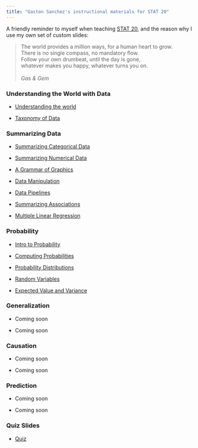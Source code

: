 ```yaml
---
title: "Gaston Sanchez's instructional materials for STAT 20"
---
```


A friendly reminder to myself when teaching [STAT 20](https://stat20.berkeley.edu/), and the reason why I use my own set of custom slides:

>
| The world provides a million ways, for a human heart to grow.
| There is no single compass, no mandatory flow.
|
<!-- | So find your own bright river, and just keep swimming on,
| and let your spirit guide you, into the light of dawn.
|-->
| Follow your own drumbeat, until the day is gone,
| whatever makes you happy, whatever turns you on.
|
| _Gas & Gem_



### Understanding the World with Data

- [Understanding the world](1-questions-and-data/01-understanding-the-world/slides.html){target="_blank"}

- [Taxonomy of Data](1-questions-and-data/02-taxonomy-of-data/slides.html){target="_blank"}


### Summarizing Data

- [Summarizing Categorical Data](2-summarizing-data/01-summarizing-categorical-data/slides.html){target="_blank"}

- [Summarizing Numerical Data](2-summarizing-data/02-summarizing-numerical-data/slides.html){target="_blank"}

- [A Grammar of Graphics](2-summarizing-data/03-a-grammar-of-graphics/slides.html){target="_blank"}

- [Data Manipulation](2-summarizing-data/04-data-manipulation/slides.html){target="_blank"}

- [Data Pipelines](2-summarizing-data/05-data-pipelines/slides.html){target="_blank"}

- [Summarizing Associations](2-summarizing-data/06-summarizing-associations/slides.html){target="_blank"}

- [Multiple Linear Regression](2-summarizing-data/07-multiple-linear-regression/slides.html){target="_blank"}


### Probability

- [Intro to Probability](3-probability/01-chance-intro/slides.html){target="_blank"}

- [Computing Probabilities](3-probability/02-cond-prob-indep/slides.html){target="_blank"}

- [Probability Distributions](3-probability/03-probability-dsns/slides.html){target="_blank"}

- [Random Variables](3-probability/04-random-variables/slides.html){target="_blank"}

- [Expected Value and Variance](3-probability/05-ev-sd/slides.html){target="_blank"}


### Generalization

- Coming soon

- Coming soon


### Causation

- Coming soon

- Coming soon


### Prediction

- Coming soon

- Coming soon


### Quiz Slides

- [Quiz](quiz-slides/quiz-slides.html)

